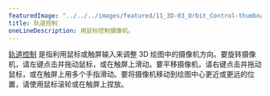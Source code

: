 ---
featuredImage: "../../../images/featured/11_3D-03_Orbit_Control-thumbnail.png"
title: 轨道控制
oneLineDescription: 用鼠标控制摄像机。
---

<a href="https://p5js.org/reference/p5/orbitControl" target="_blank">轨道控制</a> 是指利用鼠标或触屏输入来调整 3D 绘图中的摄像机方向。要旋转摄像机，请左键点击并拖动鼠标，或在触屏上滑动。要平移摄像机，请右键点击并拖动鼠标，或在触屏上用多个手指滑动。要将摄像机移动到绘图中心更近或更远的位置，请使用鼠标滚轮或在触屏上捏放。